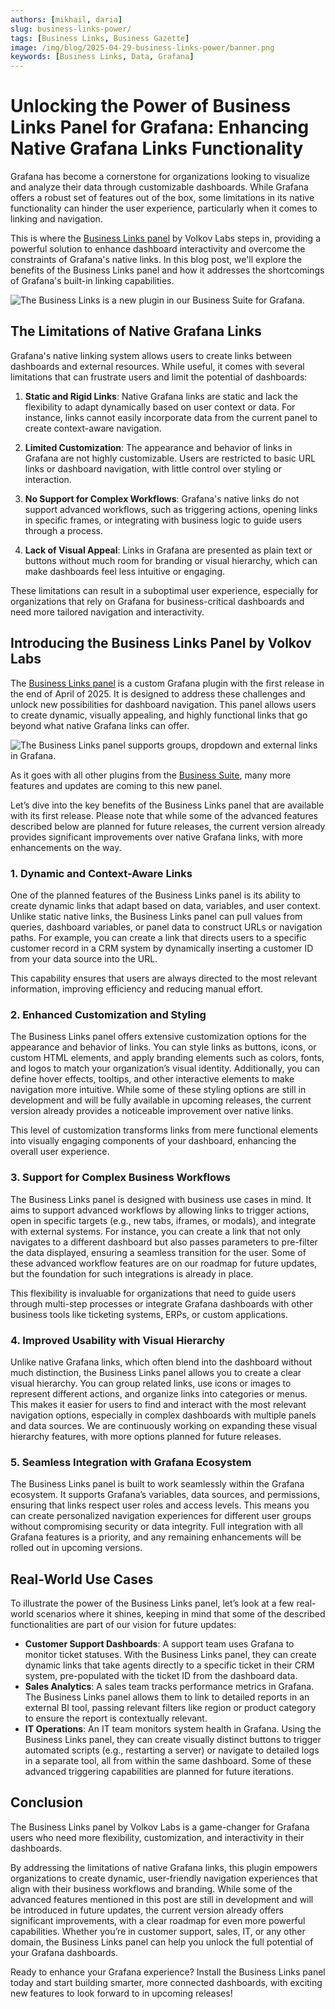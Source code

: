 ```yaml
---
authors: [mikhail, daria]
slug: business-links-power/
tags: [Business Links, Business Gazette]
image: /img/blog/2025-04-29-business-links-power/banner.png
keywords: [Business Links, Data, Grafana]
---
```



# Unlocking the Power of Business Links Panel for Grafana: Enhancing Native Grafana Links Functionality

Grafana has become a cornerstone for organizations looking to visualize and analyze their data through customizable dashboards. While Grafana offers a robust set of features out of the box, some limitations in its native functionality can hinder the user experience, particularly when it comes to linking and navigation.

This is where the [Business Links panel](/plugins/business-links/) by Volkov Labs steps in, providing a powerful solution to enhance dashboard interactivity and overcome the constraints of Grafana's native links. In this blog post, we'll explore the benefits of the Business Links panel and how it addresses the shortcomings of Grafana's built-in linking capabilities.

<Image
  title="The Business Links is a new plugin in our Business Suite for Grafana."
  src="/img/blog/2025-04-29-business-links-power/new-links.gif"
/>

## The Limitations of Native Grafana Links

Grafana's native linking system allows users to create links between dashboards and external resources. While useful, it comes with several limitations that can frustrate users and limit the potential of dashboards:

1. **Static and Rigid Links**: Native Grafana links are static and lack the flexibility to adapt dynamically based on user context or data. For instance, links cannot easily incorporate data from the current panel to create context-aware navigation.

2. **Limited Customization**: The appearance and behavior of links in Grafana are not highly customizable. Users are restricted to basic URL links or dashboard navigation, with little control over styling or interaction.

3. **No Support for Complex Workflows**: Grafana's native links do not support advanced workflows, such as triggering actions, opening links in specific frames, or integrating with business logic to guide users through a process.

4. **Lack of Visual Appeal**: Links in Grafana are presented as plain text or buttons without much room for branding or visual hierarchy, which can make dashboards feel less intuitive or engaging.

These limitations can result in a suboptimal user experience, especially for organizations that rely on Grafana for business-critical dashboards and need more tailored navigation and interactivity.

## Introducing the Business Links Panel by Volkov Labs

The [Business Links panel](/plugins/business-links/) is a custom Grafana plugin with the first release in the end of April of 2025. It is designed to address these challenges and unlock new possibilities for dashboard navigation. This panel allows users to create dynamic, visually appealing, and highly functional links that go beyond what native Grafana links can offer.

<Image
  title="The Business Links panel supports groups, dropdown and external links in Grafana."
  src="/img/blog/2025-04-28-business-links-1.2.0/panel.png"
/>

As it goes with all other plugins from the [Business Suite](/plugins/), many more features and updates are coming to this new panel.

Let’s dive into the key benefits of the Business Links panel that are available with its first release. Please note that while some of the advanced features described below are planned for future releases, the current version already provides significant improvements over native Grafana links, with more enhancements on the way.

### 1. Dynamic and Context-Aware Links

One of the planned features of the Business Links panel is its ability to create dynamic links that adapt based on data, variables, and user context. Unlike static native links, the Business Links panel can pull values from queries, dashboard variables, or panel data to construct URLs or navigation paths. For example, you can create a link that directs users to a specific customer record in a CRM system by dynamically inserting a customer ID from your data source into the URL.

This capability ensures that users are always directed to the most relevant information, improving efficiency and reducing manual effort.

### 2. Enhanced Customization and Styling

The Business Links panel offers extensive customization options for the appearance and behavior of links. You can style links as buttons, icons, or custom HTML elements, and apply branding elements such as colors, fonts, and logos to match your organization’s visual identity. Additionally, you can define hover effects, tooltips, and other interactive elements to make navigation more intuitive. While some of these styling options are still in development and will be fully available in upcoming releases, the current version already provides a noticeable improvement over native links.

This level of customization transforms links from mere functional elements into visually engaging components of your dashboard, enhancing the overall user experience.

### 3. Support for Complex Business Workflows

The Business Links panel is designed with business use cases in mind. It aims to support advanced workflows by allowing links to trigger actions, open in specific targets (e.g., new tabs, iframes, or modals), and integrate with external systems. For instance, you can create a link that not only navigates to a different dashboard but also passes parameters to pre-filter the data displayed, ensuring a seamless transition for the user. Some of these advanced workflow features are on our roadmap for future updates, but the foundation for such integrations is already in place.

This flexibility is invaluable for organizations that need to guide users through multi-step processes or integrate Grafana dashboards with other business tools like ticketing systems, ERPs, or custom applications.

### 4. Improved Usability with Visual Hierarchy

Unlike native Grafana links, which often blend into the dashboard without much distinction, the Business Links panel allows you to create a clear visual hierarchy. You can group related links, use icons or images to represent different actions, and organize links into categories or menus. This makes it easier for users to find and interact with the most relevant navigation options, especially in complex dashboards with multiple panels and data sources. We are continuously working on expanding these visual hierarchy features, with more options planned for future releases.

### 5. Seamless Integration with Grafana Ecosystem

The Business Links panel is built to work seamlessly within the Grafana ecosystem. It supports Grafana’s variables, data sources, and permissions, ensuring that links respect user roles and access levels. This means you can create personalized navigation experiences for different user groups without compromising security or data integrity. Full integration with all Grafana features is a priority, and any remaining enhancements will be rolled out in upcoming versions.

## Real-World Use Cases

To illustrate the power of the Business Links panel, let’s look at a few real-world scenarios where it shines, keeping in mind that some of the described functionalities are part of our vision for future updates:

- **Customer Support Dashboards**: A support team uses Grafana to monitor ticket statuses. With the Business Links panel, they can create dynamic links that take agents directly to a specific ticket in their CRM system, pre-populated with the ticket ID from the dashboard data.
- **Sales Analytics**: A sales team tracks performance metrics in Grafana. The Business Links panel allows them to link to detailed reports in an external BI tool, passing relevant filters like region or product category to ensure the report is contextually relevant.
- **IT Operations**: An IT team monitors system health in Grafana. Using the Business Links panel, they can create visually distinct buttons to trigger automated scripts (e.g., restarting a server) or navigate to detailed logs in a separate tool, all from within the same dashboard. Some of these advanced triggering capabilities are planned for future iterations.

<GettingStarted />

## Conclusion

The Business Links panel by Volkov Labs is a game-changer for Grafana users who need more flexibility, customization, and interactivity in their dashboards.

By addressing the limitations of native Grafana links, this plugin empowers organizations to create dynamic, user-friendly navigation experiences that align with their business workflows and branding. While some of the advanced features mentioned in this post are still in development and will be introduced in future updates, the current version already offers significant improvements, with a clear roadmap for even more powerful capabilities. Whether you’re in customer support, sales, IT, or any other domain, the Business Links panel can help you unlock the full potential of your Grafana dashboards.

Ready to enhance your Grafana experience? Install the Business Links panel today and start building smarter, more connected dashboards, with exciting new features to look forward to in upcoming releases!

<Feedback />
